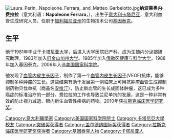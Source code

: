 {{unreferenced|time=2013-10-20T09:02:17+00:00}}
[[File:Laura_Perin,_Napoleone_Ferrara,_and_Matteo_Garbelotto.jpg|right]]'''纳波莱奥内·费拉拉'''（意大利语：'''Napoleone Ferrara'''，{{bd|1956年|7月26日||}}），出生于[[意大利|意大利]][[卡塔尼亚|卡塔尼亚]]，意大利血管生成研究人员，任职于[[加利福尼亚州|加利福尼亚州]]的生物技术公司[[基因泰克|基因泰克]]。

== 生平 ==
他于1981年毕业于[[卡塔尼亚大学|卡塔尼亚大学]]，后进入大学医院妇产科，成为生殖内分泌部研究助理。1983年加入[[旧金山加州大学|旧金山加州大学]]。1985年加入[[俄勒冈健康与科学大学|俄勒冈健康与科学大学]]。1988年加入基因泰克。2006年入选[[美国国家科学院|美国国家科学院]]。

他发现了[[血管内皮生长因子|血管内皮生长因子]]，制作了第一个[[血管内皮生长因子|血管内皮生长因子]](VEGF)抗体，能够抑制多种肿瘤的生长。这些结果有助于发展第一例临床上可用抗肿瘤血管生成抑制剂药物贝伐单抗（商品名[[安维汀|安维汀]]），防止新血管的生长成固体肿瘤，这已成为多种癌症的标准治疗的一部分。费拉拉的工作也导致兰尼单抗的发展，这是一种非常有效的防止视力减退、眼内新生血管性疾病的药物。2010年获[[拉斯克临床医学研究奖|拉斯克临床医学研究奖]]。

{{突破奖获得者}}
{{加拿大盖尔德纳国际奖获得者}}
{{拉斯克-德贝基临床医学研究奖获得者}}

{{Authority control}}
{{DEFAULTSORT:Ferrara}}
[[Category:意大利醫學家|Category:意大利醫學家]]
[[Category:美国国家科学院院士|Category:美国国家科学院院士]]
[[Category:卡塔尼亞大學校友|Category:卡塔尼亞大學校友]]
[[Category:突破奖获得者|Category:突破奖获得者]]
[[Category:盖尔德纳国际奖获得者|Category:盖尔德纳国际奖获得者]]
[[Category:拉斯克临床医学研究奖获得者|Category:拉斯克临床医学研究奖获得者]]
[[Category:基因泰克人物|Category:基因泰克人物]]
[[Category:卡塔尼亚人|Category:卡塔尼亚人]]